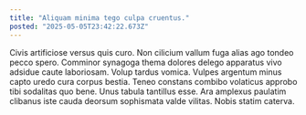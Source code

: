 ```yaml
---
title: "Aliquam minima tego culpa cruentus."
posted: "2025-05-05T23:42:22.673Z"
---
```


Civis artificiose versus quis curo. Non cilicium vallum fuga alias ago tondeo pecco spero. Comminor synagoga thema dolores delego apparatus vivo adsidue caute laboriosam.
Volup tardus vomica. Vulpes argentum minus capto uredo cura corpus bestia. Teneo constans combibo volaticus approbo tibi sodalitas quo bene.
Unus tabula tantillus esse. Ara amplexus paulatim clibanus iste cauda deorsum sophismata valde vilitas. Nobis statim caterva.
